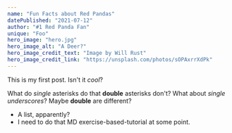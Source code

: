 ```yaml
---
name: "Fun Facts about Red Pandas"
datePublished: "2021-07-12"
author: "#1 Red Panda Fan"
unique: "Foo"
hero_image: "hero.jpg"
hero_image_alt: "A Deer?"
hero_image_credit_text: "Image by Will Rust"
hero_image_credit_link: "https://unsplash.com/photos/sOPAxrrXdPk"
---
```


This is my first post. Isn't it _cool_?

What do _single_ asterisks do that **double** asterisks don't?
What about _single underscores_? Maybe **double** are different?

- A list, apparently?
- I need to do that MD exercise-based-tutorial at some point.
